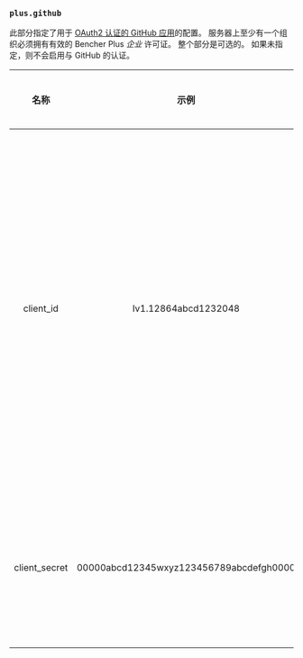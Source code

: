 ### `plus.github`

此部分指定了用于 [OAuth2 认证的 GitHub 应用](/docs/zh/how-to/github-app/)的配置。
服务器上至少有一个组织必须拥有有效的 Bencher Plus _企业_ 许可证。
整个部分是可选的。
如果未指定，则不会启用与 GitHub 的认证。

|     名称      |                  示例                   | 默认值 | 是否必要 |                                                                                                                                                       描述                                                                                                                                                       |
| :-----------: | :-------------------------------------: | :----: | :------: | :--------------------------------------------------------------------------------------------------------------------------------------------------------------------------------------------------------------------------------------------------------------------------------------------------------------: |
|   client_id   |          Iv1.12864abcd1232048           |  ---   |    是    | 为您的 GitHub App 指定 client ID。client ID 与 app ID 不同。您可以在应用的设置页面上找到 client ID。有关导航到 GitHub 应用设置页面的更多信息，请参见 [修改 GitHub App 注册](https://docs.github.com/zh/apps/maintaining-github-apps/modifying-a-github-app-registration#navigating-to-your-github-app-settings). |
| client_secret | 00000abcd12345wxyz123456789abcdefgh0000 |  ---   |    是    |                                                                                                                  您的 GitHub 应用的client secret。您可以在应用的设置页面上生成 client secret。                                                                                                                   |
